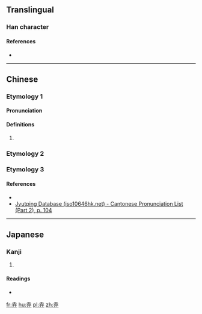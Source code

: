 ==Translingual==

===Han character===
{{Han char|rn=55|rad=廾|as=05|sn=8|four=|canj=GIT|ids=⿱去廾}}

====References====
* {{Han ref|kx=0354.070|dkj=09605|dj=0669.090|hdz=10516.030|uh=5F06}}

----

==Chinese==
{{zh-forms}}

===Etymology 1===

====Pronunciation====
{{zh-pron
|m=jǔ
|c=geoi2
|h=pfs=
|md=
|mn=
|w=
|mc=y
|oc=y
|cat=n
}}

====Definitions====
{{zh-hanzi}}

# {{rfdef|lang=zh}}

===Etymology 2===
{{zh-see|去|v}}

===Etymology 3===
{{zh-see|棄|v}}

====References====
* {{R:twedu|C03391}}
* [http://www.iso10646hk.net/jp/document/download.jsp Jyutping Database (iso10646hk.net) - Cantonese Pronunciation List (Part 2), p. 104]

----

==Japanese==

===Kanji===
{{ja-kanji|grade=|rs=廾05}}

# {{defn|lang=ja|sort=廾05}}

====Readings====
* {{ja-readings|on=[[きょ]] (kyo), [[こ]] (ko)|kun=[[おさめる]] (osameru), [[しまいこむ]] (shimaikomu)}}

[[fr:弆]]
[[hu:弆]]
[[pl:弆]]
[[zh:弆]]